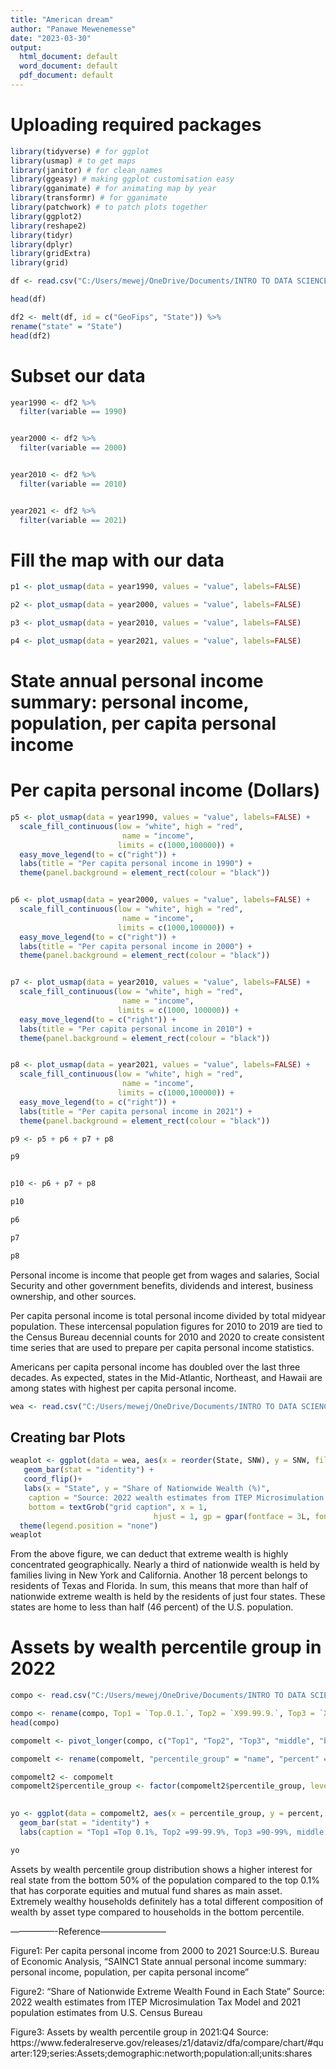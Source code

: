 ---
title: "American dream"
author: "Panawe Mewenemesse"
date: "2023-03-30"
output:
  html_document: default
  word_document: default
  pdf_document: default
---


# Uploading required packages

```{r}
library(tidyverse) # for ggplot
library(usmap) # to get maps
library(janitor) # for clean_names
library(ggeasy) # making ggplot customisation easy
library(gganimate) # for animating map by year
library(transformr) # for gganimate
library(patchwork) # to patch plots together
library(ggplot2)
library(reshape2)
library(tidyr)
library(dplyr)
library(gridExtra)
library(grid)

df <- read.csv("C:/Users/mewej/OneDrive/Documents/INTRO TO DATA SCIENCE/DREAM/dream.csv", header=T,check.names=F)

head(df)
```


```{r}

df2 <- melt(df, id = c("GeoFips", "State")) %>%
rename("state" = "State")
head(df2)

```


# Subset our data


```{r}
year1990 <- df2 %>%
  filter(variable == 1990)


year2000 <- df2 %>%
  filter(variable == 2000)


year2010 <- df2 %>%
  filter(variable == 2010)


year2021 <- df2 %>%
  filter(variable == 2021)

```

# Fill the map with our data

```{r}

p1 <- plot_usmap(data = year1990, values = "value", labels=FALSE)

p2 <- plot_usmap(data = year2000, values = "value", labels=FALSE)

p3 <- plot_usmap(data = year2010, values = "value", labels=FALSE)

p4 <- plot_usmap(data = year2021, values = "value", labels=FALSE)

```

# State annual personal income summary: personal income, population, per capita personal income
# Per capita personal income (Dollars)

```{r}


p5 <- plot_usmap(data = year1990, values = "value", labels=FALSE) +
  scale_fill_continuous(low = "white", high = "red", 
                         name = "income", 
                        limits = c(1000,100000)) +
  easy_move_legend(to = c("right")) +
  labs(title = "Per capita personal income in 1990") +
  theme(panel.background = element_rect(colour = "black"))


p6 <- plot_usmap(data = year2000, values = "value", labels=FALSE) +
  scale_fill_continuous(low = "white", high = "red", 
                         name = "income", 
                        limits = c(1000,100000)) +
  easy_move_legend(to = c("right")) +
  labs(title = "Per capita personal income in 2000") +
  theme(panel.background = element_rect(colour = "black"))


p7 <- plot_usmap(data = year2010, values = "value", labels=FALSE) +
  scale_fill_continuous(low = "white", high = "red", 
                         name = "income", 
                        limits = c(1000, 100000)) +
  easy_move_legend(to = c("right")) +
  labs(title = "Per capita personal income in 2010") +
  theme(panel.background = element_rect(colour = "black"))


p8 <- plot_usmap(data = year2021, values = "value", labels=FALSE) +
  scale_fill_continuous(low = "white", high = "red", 
                         name = "income", 
                        limits = c(1000,100000)) +
  easy_move_legend(to = c("right")) +
  labs(title = "Per capita personal income in 2021") +
  theme(panel.background = element_rect(colour = "black"))

p9 <- p5 + p6 + p7 + p8

p9


p10 <- p6 + p7 + p8

p10

p6

p7

p8

```

Personal income is income that people get from wages and salaries, Social Security and other government benefits, dividends and interest, business ownership, and other sources. 

Per capita personal income is total personal income divided by total midyear population. These intercensal population figures for 2010 to 2019 are tied to the Census Bureau decennial counts for 2010 and 2020 to create consistent time series that are used to prepare per capita personal income statistics.

Americans per capita personal income has doubled over the last three decades. As expected, states in the Mid-Atlantic, Northeast, and Hawaii are among states with highest per capita personal income. 


```{r}
wea <- read.csv("C:/Users/mewej/OneDrive/Documents/INTRO TO DATA SCIENCE/share_wealth_us.csv")
```

## Creating bar Plots

```{r}

weaplot <- ggplot(data = wea, aes(x = reorder(State, SNW), y = SNW, fill = State)) + 
   geom_bar(stat = "identity") + 
   coord_flip()+
   labs(x = "State", y = "Share of Nationwide Wealth (%)", 
    caption = "Source: 2022 wealth estimates from ITEP Microsimulation Tax Model",
    bottom = textGrob("grid caption", x = 1, 
                                hjust = 1, gp = gpar(fontface = 3L, fontsize = 9)))  +
  theme(legend.position = "none") 
weaplot

```

From the above figure, we can deduct that extreme wealth is highly concentrated geographically. Nearly a third of nationwide wealth is held by families living in New York and California. Another 18 percent belongs to residents of Texas and Florida. In sum, this means that more than half of nationwide extreme wealth is held by the residents of just four states. These states are home to less than half (46 percent) of the U.S. population.


# Assets by wealth percentile group in 2022

```{r}
compo <- read.csv("C:/Users/mewej/OneDrive/Documents/INTRO TO DATA SCIENCE/DREAM/components.csv") 

compo <- rename(compo, Top1 = `Top.0.1.`, Top2 = `X99.99.9.`, Top3 = `X90.99.`, middle = `X50.90.`, bottom50 = `Bottom.50.`)
head(compo)
```


```{r}
compomelt <- pivot_longer(compo, c("Top1", "Top2", "Top3", "middle", "bottom50"))

compomelt <- rename(compomelt, "percentile_group" = "name", "percent" = "value")

compomelt2 <- compomelt
compomelt2$percentile_group <- factor(compomelt2$percentile_group, levels = c("Top1", "Top2", "Top3", "middle", "bottom50"))
                           

yo <- ggplot(data = compomelt2, aes(x = percentile_group, y = percent, fill = Wealth.component)) + 
  geom_bar(stat = "identity") +
  labs(caption = "Top1 =Top 0.1%, Top2 =99-99.9%, Top3 =90-99%, middle =50-90%, bottom50 =Bottom 50%") 

yo

```


Assets by wealth percentile group distribution shows a higher interest for real state from the bottom 50% of the population compared to the top 0.1% that has corporate equities and mutual fund shares as main asset. Extremely wealthy households definitely has a total different composition of wealth by asset type compared to households in the bottom percentile.   

----------------Reference-----------------------

Figure1: Per capita personal income from 2000 to 2021
Source:U.S. Bureau of Economic Analysis, "SAINC1 State annual personal income summary: personal income, population, per capita personal income" 

Figure2: "Share of Nationwide Extreme Wealth Found in Each State"
Source: 2022 wealth estimates from ITEP Microsimulation Tax Model and 2021 population estimates from U.S. Census Bureau

Figure3: Assets by wealth percentile group in 2021:Q4
Source: https://www.federalreserve.gov/releases/z1/dataviz/dfa/compare/chart/#quarter:129;series:Assets;demographic:networth;population:all;units:shares

